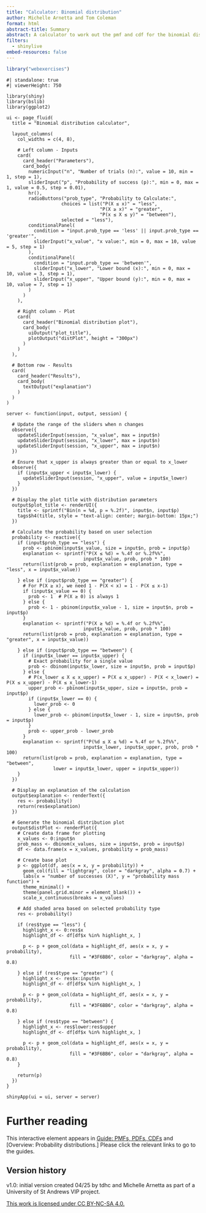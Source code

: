 ```yaml
---
title: "Calculator: Binomial distribution"
author: Michelle Arnetta and Tom Coleman
format: html
abstract-title: Summary
abstract: A calculator to work out the pmf and cdf for the binomial distribution.
filters: 
  - shinylive
embed-resources: false
---
```


```r
library("webexercises")
```


```shinylive-r
#| standalone: true
#| viewerHeight: 750

library(shiny)
library(bslib)
library(ggplot2)

ui <- page_fluid(
  title = "Binomial distribution calculator",
  
  layout_columns(
    col_widths = c(4, 8),
    
    # Left column - Inputs
    card(
      card_header("Parameters"),
      card_body(
        numericInput("n", "Number of trials (n):", value = 10, min = 1, step = 1),
        sliderInput("p", "Probability of success (p):", min = 0, max = 1, value = 0.5, step = 0.01),
        hr(),
        radioButtons("prob_type", "Probability to Calculate:",
                    choices = list("P(X ≤ x)" = "less", 
                                  "P(X ≥ x)" = "greater", 
                                  "P(x ≤ X ≤ y)" = "between"),
                    selected = "less"),
        conditionalPanel(
          condition = "input.prob_type == 'less' || input.prob_type == 'greater'",
          sliderInput("x_value", "x value:", min = 0, max = 10, value = 5, step = 1)
        ),
        conditionalPanel(
          condition = "input.prob_type == 'between'",
          sliderInput("x_lower", "Lower bound (x):", min = 0, max = 10, value = 3, step = 1),
          sliderInput("x_upper", "Upper bound (y):", min = 0, max = 10, value = 7, step = 1)
        )
      )
    ),
    
    # Right column - Plot
    card(
      card_header("Binomial distribution plot"),
      card_body(
        uiOutput("plot_title"),
        plotOutput("distPlot", height = "300px")
      )
    )
  ),
  
  # Bottom row - Results
  card(
    card_header("Results"),
    card_body(
      textOutput("explanation")
    )
  )
)

server <- function(input, output, session) {
  
  # Update the range of the sliders when n changes
  observe({
    updateSliderInput(session, "x_value", max = input$n)
    updateSliderInput(session, "x_lower", max = input$n)
    updateSliderInput(session, "x_upper", max = input$n)
  })
  
  # Ensure that x_upper is always greater than or equal to x_lower
  observe({
    if (input$x_upper < input$x_lower) {
      updateSliderInput(session, "x_upper", value = input$x_lower)
    }
  })
  
  # Display the plot title with distribution parameters
  output$plot_title <- renderUI({
    title <- sprintf("Bin(n = %d, p = %.2f)", input$n, input$p)
    tags$h4(title, style = "text-align: center; margin-bottom: 15px;")
  })
  
  # Calculate the probability based on user selection
  probability <- reactive({
    if (input$prob_type == "less") {
      prob <- pbinom(input$x_value, size = input$n, prob = input$p)
      explanation <- sprintf("P(X ≤ %d) = %.4f or %.2f%%", 
                            input$x_value, prob, prob * 100)
      return(list(prob = prob, explanation = explanation, type = "less", x = input$x_value))
      
    } else if (input$prob_type == "greater") {
      # For P(X ≥ x), we need 1 - P(X < x) = 1 - P(X ≤ x-1)
      if (input$x_value == 0) {
        prob <- 1  # P(X ≥ 0) is always 1
      } else {
        prob <- 1 - pbinom(input$x_value - 1, size = input$n, prob = input$p)
      }
      explanation <- sprintf("P(X ≥ %d) = %.4f or %.2f%%", 
                            input$x_value, prob, prob * 100)
      return(list(prob = prob, explanation = explanation, type = "greater", x = input$x_value))
      
    } else if (input$prob_type == "between") {
      if (input$x_lower == input$x_upper) {
        # Exact probability for a single value
        prob <- dbinom(input$x_lower, size = input$n, prob = input$p)
      } else {
        # P(x_lower ≤ X ≤ x_upper) = P(X ≤ x_upper) - P(X < x_lower) = P(X ≤ x_upper) - P(X ≤ x_lower-1)
        upper_prob <- pbinom(input$x_upper, size = input$n, prob = input$p)
        if (input$x_lower == 0) {
          lower_prob <- 0
        } else {
          lower_prob <- pbinom(input$x_lower - 1, size = input$n, prob = input$p)
        }
        prob <- upper_prob - lower_prob
      }
      explanation <- sprintf("P(%d ≤ X ≤ %d) = %.4f or %.2f%%", 
                            input$x_lower, input$x_upper, prob, prob * 100)
      return(list(prob = prob, explanation = explanation, type = "between", 
                 lower = input$x_lower, upper = input$x_upper))
    }
  })
  
  # Display an explanation of the calculation
  output$explanation <- renderText({
    res <- probability()
    return(res$explanation)
  })
  
  # Generate the binomial distribution plot
  output$distPlot <- renderPlot({
    # Create data frame for plotting
    x_values <- 0:input$n
    prob_mass <- dbinom(x_values, size = input$n, prob = input$p)
    df <- data.frame(x = x_values, probability = prob_mass)
    
    # Create base plot
    p <- ggplot(df, aes(x = x, y = probability)) +
      geom_col(fill = "lightgray", color = "darkgray", alpha = 0.7) +
      labs(x = "number of successes (X)", y = "probability mass function") +
      theme_minimal() +
      theme(panel.grid.minor = element_blank()) +
      scale_x_continuous(breaks = x_values)
    
    # Add shaded area based on selected probability type
    res <- probability()
    
    if (res$type == "less") {
      highlight_x <- 0:res$x
      highlight_df <- df[df$x %in% highlight_x, ]
      
      p <- p + geom_col(data = highlight_df, aes(x = x, y = probability), 
                       fill = "#3F6BB6", color = "darkgray", alpha = 0.8)
      
    } else if (res$type == "greater") {
      highlight_x <- res$x:input$n
      highlight_df <- df[df$x %in% highlight_x, ]
      
      p <- p + geom_col(data = highlight_df, aes(x = x, y = probability), 
                       fill = "#3F6BB6", color = "darkgray", alpha = 0.8)
      
    } else if (res$type == "between") {
      highlight_x <- res$lower:res$upper
      highlight_df <- df[df$x %in% highlight_x, ]
      
      p <- p + geom_col(data = highlight_df, aes(x = x, y = probability), 
                       fill = "#3F6BB6", color = "darkgray", alpha = 0.8)
    }
    
    return(p)
  })
}

shinyApp(ui = ui, server = server)
```

# Further reading {-}

This interactive element appears in [Guide: PMFs, PDFs, CDFs](../../studyguides/pmfspdfscdfs.qmd) and [Overview: Probability distributions.] Please click the relevant links to go to the guides.

## Version history {-}

v1.0: initial version created 04/25 by tdhc and Michelle Arnetta as part of a University of St Andrews VIP project.
  
[This work is licensed under CC BY-NC-SA 4.0.](https://creativecommons.org/licenses/by-nc-sa/4.0/?ref=chooser-v1)



